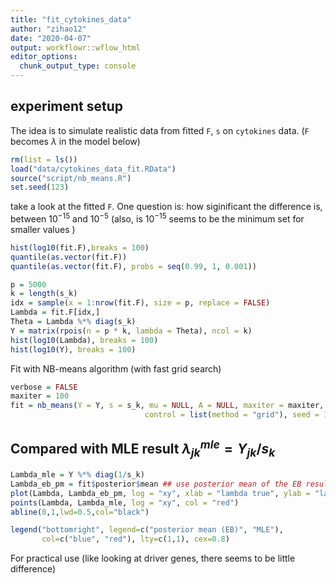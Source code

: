 ```yaml
---
title: "fit_cytokines_data"
author: "zihao12"
date: "2020-04-07"
output: workflowr::wflow_html
editor_options:
  chunk_output_type: console
---
```


## experiment setup

The idea is to simulate realistic data from fitted `F`, `s` on `cytokines` data. (`F` becomes $\lambda$ in the model below)

\begin{align}
  & Y_{jk} \sim Po(s_k \lambda_{jk})\\
  & \lambda_{jk} = \mu_j v_{jk}\\
  & v_{jk} \sim Ga(1/\phi_{jk}, 1/\phi_{jk})
\end{align}

```r
rm(list = ls())
load("data/cytokines_data_fit.RData")
source("script/nb_means.R")
set.seed(123)
```


take a look at the fitted `F`. 
One question is: how siginificant the difference is, between $10^{-15}$ and $10^{-5}$ (also, is $10^{-15}$ seems to be the minimum set for smaller values )
```r
hist(log10(fit.F),breaks = 100)
quantile(as.vector(fit.F))
quantile(as.vector(fit.F), probs = seq(0.99, 1, 0.001))
```


```r
p = 5000
k = length(s_k)
idx = sample(x = 1:nrow(fit.F), size = p, replace = FALSE)
Lambda = fit.F[idx,]
Theta = Lambda %*% diag(s_k)
Y = matrix(rpois(n = p * k, lambda = Theta), ncol = k)
hist(log10(Lambda), breaks = 100)
hist(log10(Y), breaks = 100)
```

Fit with NB-means algorithm (with fast grid search)
```r
verbose = FALSE
maxiter = 100
fit = nb_means(Y = Y, s = s_k, mu = NULL, A = NULL, maxiter = maxiter, verbose = verbose,
                              control = list(method = "grid"), seed = 123)
```

## Compared with MLE result $\lambda^{mle}_{jk} = Y_{jk}/s_k$
```r
Lambda_mle = Y %*% diag(1/s_k)
Lambda_eb_pm = fit$posterior$mean ## use posterior mean of the EB result
plot(Lambda, Lambda_eb_pm, log = "xy", xlab = "lambda true", ylab = "lambda fit", col = "blue")
points(Lambda, Lambda_mle, log = "xy", col = "red")
abline(0,1,lwd=0.5,col="black")

legend("bottomright", legend=c("posterior mean (EB)", "MLE"),
       col=c("blue", "red"), lty=c(1,1), cex=0.8)
```

For practical use (like looking at driver genes, there seems to be little difference)



